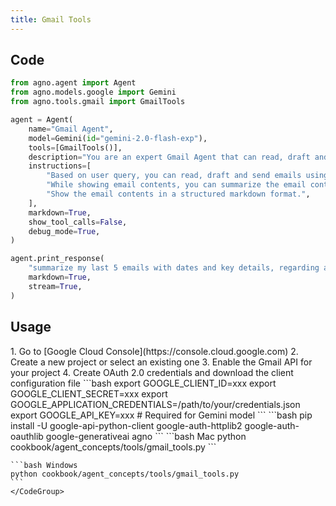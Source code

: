 ```yaml
---
title: Gmail Tools
---
```


## Code

```python cookbook/agent_concepts/tools/gmail_tools.py
from agno.agent import Agent
from agno.models.google import Gemini
from agno.tools.gmail import GmailTools

agent = Agent(
    name="Gmail Agent",
    model=Gemini(id="gemini-2.0-flash-exp"),
    tools=[GmailTools()],
    description="You are an expert Gmail Agent that can read, draft and send emails using the Gmail.",
    instructions=[
        "Based on user query, you can read, draft and send emails using Gmail.",
        "While showing email contents, you can summarize the email contents, extract key details and dates.",
        "Show the email contents in a structured markdown format.",
    ],
    markdown=True,
    show_tool_calls=False,
    debug_mode=True,
)

agent.print_response(
    "summarize my last 5 emails with dates and key details, regarding ai agents",
    markdown=True,
    stream=True,
)
```

## Usage

<Steps>
  <Snippet file="create-venv-step.mdx" />

  <Step title="Set up Google Cloud Project">
    1. Go to [Google Cloud Console](https://console.cloud.google.com)
    2. Create a new project or select an existing one
    3. Enable the Gmail API for your project
    4. Create OAuth 2.0 credentials and download the client configuration file
  </Step>

  <Step title="Set your API keys">
    ```bash
    export GOOGLE_CLIENT_ID=xxx
    export GOOGLE_CLIENT_SECRET=xxx
    export GOOGLE_APPLICATION_CREDENTIALS=/path/to/your/credentials.json
    export GOOGLE_API_KEY=xxx  # Required for Gemini model
    ```
  </Step>

  <Step title="Install libraries">
    ```bash
    pip install -U google-api-python-client google-auth-httplib2 google-auth-oauthlib google-generativeai agno
    ```
  </Step>

  <Step title="Run Agent">
    <CodeGroup>
    ```bash Mac
    python cookbook/agent_concepts/tools/gmail_tools.py
    ```

    ```bash Windows
    python cookbook/agent_concepts/tools/gmail_tools.py
    ```
    </CodeGroup>
  </Step>
</Steps> 